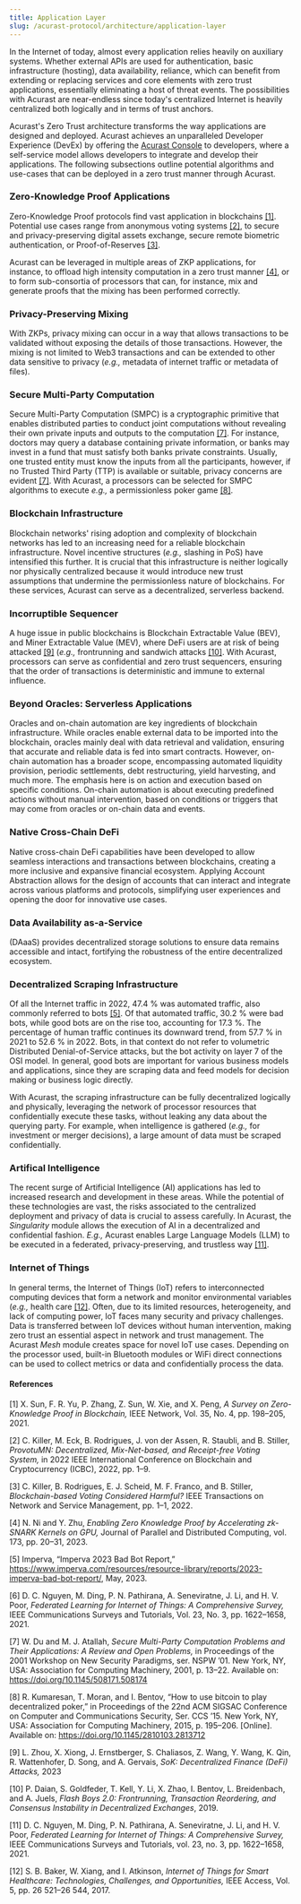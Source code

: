 ```yaml
---
title: Application Layer
slug: /acurast-protocol/architecture/application-layer
---
```



In the Internet of today, almost every application relies heavily on auxiliary systems. Whether external APIs are used for authentication, basic infrastructure (hosting), data availability, reliance, which can benefit from extending or replacing services and core elements with zero trust applications, essentially eliminating a host of threat events. The possibilities with Acurast are near-endless since today's centralized Internet is heavily centralized both logically and in terms of trust anchors. 

Acurast's Zero Trust architecture transforms the way applications are designed and deployed. Acurast achieves an unparalleled Developer Experience (DevEx) by offering the [Acurast Console](https://console.acurast.com) to developers, where a self-service model allows developers to integrate and develop their applications. The following subsections outline potential algorithms and use-cases that can be deployed in a zero trust manner through Acurast.

### Zero-Knowledge Proof Applications

Zero-Knowledge Proof protocols find vast application in blockchains [[1]](#references). Potential use cases range from anonymous voting systems [[2]](#references), to secure and privacy-preserving digital assets exchange, secure remote biometric authentication, or Proof-of-Reserves [[3]](#references).

Acurast can be leveraged in multiple areas of ZKP applications, for instance, to offload high intensity computation in a zero trust manner [[4]](#references), or to form sub-consortia of processors that can, for instance, mix and generate proofs that the mixing has been performed correctly. 

### Privacy-Preserving Mixing

With ZKPs, privacy mixing can occur in a way that allows transactions to be validated without exposing the details of those transactions. However, the mixing is not limited to Web3 transactions and can be extended to other data sensitive to privacy (*e.g.,* metadata of internet traffic or metadata of files). 

### Secure Multi-Party Computation
Secure Multi-Party Computation (SMPC) is a cryptographic primitive that enables distributed parties to conduct joint computations without revealing their own private inputs and outputs to the computation [[7]](#references). For instance, doctors may query a database containing private information, or banks may invest in a fund that must satisfy both banks private constraints. Usually, one trusted entity must know the inputs from all the participants, however, if no Trusted Third Party (TTP) is available or suitable, privacy concerns are evident [[7]](#references). With Acurast, a processors can be selected for SMPC algorithms to execute *e.g.,* a permissionless poker game [[8]](#references).

### Blockchain Infrastructure
Blockchain networks' rising adoption and complexity of blockchain networks has led to an increasing need for a reliable blockchain infrastructure. Novel incentive structures (*e.g.,* slashing in PoS) have intensified this further. It is crucial that this infrastructure is neither logically nor physically centralized because it would introduce new trust assumptions that undermine the permissionless nature of blockchains. For these services, Acurast can serve as a decentralized, serverless backend. 

### Incorruptible Sequencer
A huge issue in public blockchains is Blockchain Extractable Value (BEV), and Miner Extractable Value (MEV), where DeFi users are at risk of being attacked [[9]](#references) (*e.g.,* frontrunning and sandwich attacks [[10]](#references). With Acurast, processors can serve as confidential and zero trust sequencers, ensuring that the order of transactions is deterministic and immune to external influence.

### Beyond Oracles: Serverless Applications
Oracles and on-chain automation are key ingredients of blockchain infrastructure. While oracles enable external data to be imported into the blockchain, oracles mainly deal with data retrieval and validation, ensuring that accurate and reliable data is fed into smart contracts. However, on-chain automation has a broader scope, encompassing automated liquidity provision, periodic settlements, debt restructuring, yield harvesting, and much more. The emphasis here is on action and execution based on specific conditions.
On-chain automation is about executing predefined actions without manual intervention, based on conditions or triggers that may come from oracles or on-chain data and events. 

### Native Cross-Chain DeFi
Native cross-chain DeFi capabilities have been developed to allow seamless interactions and transactions between blockchains, creating a more inclusive and expansive financial ecosystem. Applying Account Abstraction allows for the design of accounts that can interact and integrate across various platforms and protocols, simplifying user experiences and opening the door for innovative use cases. 

### Data Availability as-a-Service
(DAaaS) provides decentralized storage solutions to ensure data remains accessible and intact, fortifying the robustness of the entire decentralized ecosystem. 

### Decentralized Scraping Infrastructure
Of all the Internet traffic in 2022, 47.4 % was automated traffic, also commonly referred to bots [[5]](#references). Of that automated traffic, 30.2 % were bad bots, while good bots are on the rise too, accounting for 17.3 %. The percentage of human traffic continues its downward trend, from 57.7 % in 2021 to 52.6 % in 2022. Bots, in that context do not refer to volumetric Distributed Denial-of-Service attacks, but the bot activity on layer 7 of the OSI model. In general, good bots are important for various business models and applications, since they are scraping data and feed models for decision making or business logic directly.

With Acurast, the scraping infrastructure can be fully decentralized logically and physically, leveraging the network of processor resources that confidentially execute these tasks, without leaking any data about the querying party. For example, when intelligence is gathered (*e.g.,* for investment or merger decisions), a large amount of data must be scraped confidentially. 

### Artifical Intelligence

The recent surge of Artificial Intelligence (AI) applications has led to increased research and development in these areas. While the potential of these technologies are vast, the risks associated to the centralized deployment and privacy of data is crucial to assess carefully. In Acurast, the *Singularity* module allows the execution of AI in a decentralized and confidential fashion. *E.g.,* Acurast enables Large Language Models (LLM) to be executed in a federated, privacy-preserving, and trustless way [[11]](#references).


### Internet of Things 
In general terms, the Internet of Things (IoT) refers to interconnected computing devices that form a network and monitor environmental variables (*e.g.,* health care [[12]](#references). Often, due to its limited resources, heterogeneity, and lack of computing power, IoT faces many security and privacy challenges. Data is transferred between IoT devices without human intervention, making zero trust an essential aspect in network and trust management. The Acurast *Mesh* module creates space for novel IoT use cases. Depending on the processor used, built-in Bluetooth modules or WiFi direct connections can be used to collect metrics or data and confidentially process the data.


#### References 

[1] X. Sun, F. R. Yu, P. Zhang, Z. Sun, W. Xie, and X. Peng, *A Survey on Zero-Knowledge Proof in Blockchain,* IEEE Network, Vol. 35, No. 4, pp. 198–205, 2021.

[2] C. Killer, M. Eck, B. Rodrigues, J. von der Assen, R. Staubli, and B. Stiller, *ProvotuMN: Decentralized, Mix-Net-based, and Receipt-free Voting System,* in 2022 IEEE International Conference on Blockchain and Cryptocurrency (ICBC), 2022, pp. 1–9.

[3] C. Killer, B. Rodrigues, E. J. Scheid, M. F. Franco, and B. Stiller, *Blockchain-based Voting Considered Harmful?* IEEE Transactions on Network and Service Management, pp. 1–1, 2022.

[4] N. Ni and Y. Zhu, *Enabling Zero Knowledge Proof by Accelerating zk-SNARK Kernels on GPU,* Journal of Parallel and Distributed Computing, vol. 173, pp. 20–31, 2023.

[5] Imperva, “Imperva 2023 Bad Bot Report,” https://www.imperva.com/resources/resource-library/reports/2023-imperva-bad-bot-report/, May, 2023.

[6] D. C. Nguyen, M. Ding, P. N. Pathirana, A. Seneviratne, J. Li, and H. V. Poor, *Federated Learning for Internet of Things: A Comprehensive Survey,* IEEE Communications Surveys and Tutorials, Vol. 23, No. 3, pp. 1622–1658, 2021.

[7] W. Du and M. J. Atallah, *Secure Multi-Party Computation Problems and Their Applications: A Review and Open Problems,* in Proceedings of the 2001 Workshop on New Security Paradigms, ser. NSPW ’01. New York, NY, USA: Association for Computing Machinery, 2001, p. 13–22. Available on: https://doi.org/10.1145/508171.508174

[8] R. Kumaresan, T. Moran, and I. Bentov, “How to use bitcoin to play decentralized poker,” in Proceedings of the 22nd ACM SIGSAC Conference on Computer and Communications Security, Ser. CCS ’15. New York, NY, USA: Association for Computing Machinery, 2015, p. 195–206. [Online]. Available on: https://doi.org/10.1145/2810103.2813712

[9] L. Zhou, X. Xiong, J. Ernstberger, S. Chaliasos, Z. Wang, Y. Wang, K. Qin, R. Wattenhofer, D. Song, and A. Gervais, *SoK: Decentralized Finance (DeFi) Attacks,* 2023

[10] P. Daian, S. Goldfeder, T. Kell, Y. Li, X. Zhao, I. Bentov, L. Breidenbach, and A. Juels, *Flash Boys 2.0: Frontrunning, Transaction Reordering, and Consensus Instability in Decentralized Exchanges*, 2019.

[11] D. C. Nguyen, M. Ding, P. N. Pathirana, A. Seneviratne, J. Li, and H. V. Poor, *Federated Learning for Internet of Things: A Comprehensive Survey,* IEEE Communications Surveys and Tutorials, vol. 23, no. 3, pp. 1622–1658, 2021.

[12] S. B. Baker, W. Xiang, and I. Atkinson, *Internet of Things for Smart Healthcare: Technologies, Challenges, and Opportunities,* IEEE Access, Vol. 5, pp. 26 521–26 544, 2017.